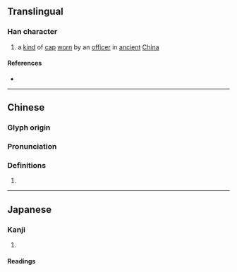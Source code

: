 {{character info}}
==Translingual==

===Han character===
{{Han char|rn=50|rad=巾|as=06|sn=9|four=48261|canj=LBOMR|ids=⿰巾合}}

# a [[kind]] of [[cap]] [[worn]] by an [[officer]] in [[ancient]] [[China]]

====References====
* {{Han ref|kx=0331.050|dkj=08880|dj=0636.200|hdz=10737.050|uh=5E22|ud=24098|bh=CEB1|bd=52913}}

----

==Chinese==
{{zh-forms}}

===Glyph origin===
{{Han etym}}

===Pronunciation===
{{zh-pron
|m=qià
|c=hap1
|mc=y
|oc=y
|cat=
}}

===Definitions===
{{zh-hanzi}}

# {{rfdef|zh}}

----

==Japanese==

===Kanji===
{{ja-kanji|grade=|rs=巾06}}

# {{rfdef|ja|sort=巾06}}

====Readings====
{{ja-readings
|goon=きょう<けふ
|kanon=こう<かふ
}}